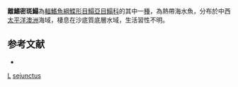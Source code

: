 {{Speciesbox
| taxon = Phyllichthys sejunctus
| binomial_authority = [[Whitley|Whitley]], 1935
| status = NE
| status_system = IUCN3.1
}}

'''離鰭密斑鰨'''為[[輻鰭魚綱|輻鰭魚綱]][[鰈形目|鰈形目]][[鰨亞目|鰨亞目]][[鰨科|鰨科]]的其中一[[種|種]]，為熱帶海水魚，分布於中西[[太平洋|太平洋]][[澳洲|澳洲]]海域，棲息在沙底質底層水域，生活習性不明。

==参考文献==
*{{FishBase_species|genus=Phyllichthys|species=sejunctus|year=2014|month=4}}

{{魚類小作品}}
{{Taxonbar}}
[[Category:1935年描述的鱼类|L]]
[[Category:密斑鰨屬|sejunctus]]